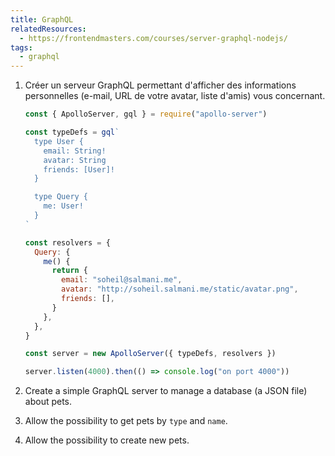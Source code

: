 ```yaml
---
title: GraphQL
relatedResources:
  - https://frontendmasters.com/courses/server-graphql-nodejs/
tags:
  - graphql
---
```


1. Créer un serveur GraphQL permettant d'afficher des informations personnelles
   (e-mail, URL de votre avatar, liste d'amis) vous concernant.

   <Solution>

   ```js
   const { ApolloServer, gql } = require("apollo-server")

   const typeDefs = gql`
     type User {
       email: String!
       avatar: String
       friends: [User]!
     }

     type Query {
       me: User!
     }
   `

   const resolvers = {
     Query: {
       me() {
         return {
           email: "soheil@salmani.me",
           avatar: "http://soheil.salmani.me/static/avatar.png",
           friends: [],
         }
       },
     },
   }

   const server = new ApolloServer({ typeDefs, resolvers })

   server.listen(4000).then(() => console.log("on port 4000"))
   ```

   </Solution>

2. Create a simple GraphQL server to manage a database (a JSON file) about pets.
3. Allow the possibility to get pets by `type` and `name`.
4. Allow the possibility to create new pets.
